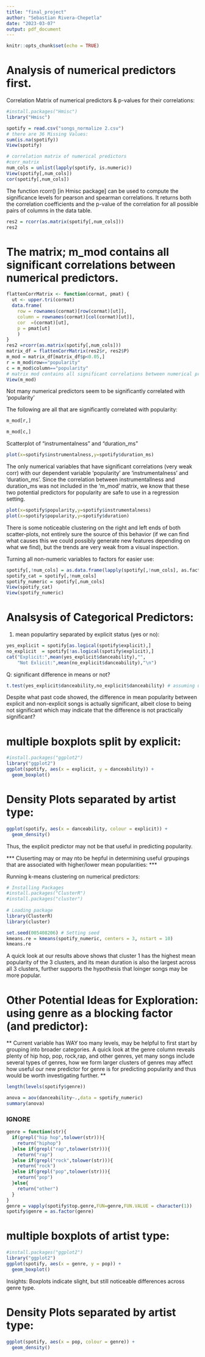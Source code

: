 ```yaml
---
title: "final_project"
author: "Sebastian Rivera-Chepetla"
date: "2023-03-07"
output: pdf_document
---
```


```r
knitr::opts_chunk$set(echo = TRUE)
```

# Analysis of numerical predictors first.

Correlation Matrix of numerical predictors & p-values for their correlations:    

```R
#install.packages("Hmisc")
library("Hmisc")

spotify = read.csv("songs_normalize 2.csv")
# there are 36 Missing Values:
sum(is.na(spotify))
View(spotify)

# correlation matrix of numerical predictors
#corr_matrix
num_cols = unlist(lapply(spotify, is.numeric))
View(spotify[,num_cols])
cor(spotify[,num_cols])
```

The function rcorr() [in Hmisc package] can be used to compute the significance levels for pearson and spearman correlations. It returns both the correlation coefficients and the p-value of the correlation for all possible pairs of columns in the data table.

```R
res2 = rcorr(as.matrix(spotify[,num_cols]))
res2
```

# The  matrix; m_mod contains all significant correlations between numerical predictors.   

```R
flattenCorrMatrix <- function(cormat, pmat) {
  ut <- upper.tri(cormat)
  data.frame(
    row = rownames(cormat)[row(cormat)[ut]],
    column = rownames(cormat)[col(cormat)[ut]],
    cor  =(cormat)[ut],
    p = pmat[ut]
    )
}
res2 =rcorr(as.matrix(spotify[,num_cols]))
matrix_df = flattenCorrMatrix(res2$r, res2$P)
m_mod = matrix_df[matrix_df$p<0.05,]
r = m_mod$row=="popularity"
c = m_mod$column=="popularity"
# matrix mod contains all significant correlations between numerical predictors
View(m_mod)
```

Not many numerical predictors seem to be significantly correlated with 'popularity'    

The following are all that are significantly correlated with popularity:    

```R
m_mod[r,]
```

```R
m_mod[c,]
```
Scatterplot of "instrumentalness" and "duration_ms"

```R
plot(x=spotify$instrumentalness,y=spotify$duration_ms)
```

The only numerical variables that have significant correlations (very weak corr) with our dependent variable 'popularity' are 'instrumentalness' and 'duration_ms'. Since the correlation between instrumentallness and duration_ms was not included in the 'm_mod' matrix, we know that these two potential predictors for popularity are safe to use in a regression setting.  


```R
plot(x=spotify$popularity,y=spotify$instrumentalness)
plot(x=spotify$popularity,y=spotify$duration)
```

There is some noticeable clustering on the right and left ends of both scatter-plots, not entirely sure the source of this behavior (if we can find what causes this we could possibly generate new features depending on what we find), but the trends are very weak from a visual inspection.



Turning all non-numeric variables to factors for easier use:   

```R
spotify[,!num_cols] = as.data.frame(lapply(spotify[,!num_cols], as.factor))
spotify_cat = spotify[,!num_cols]
spotify_numeric = spotify[,num_cols]
View(spotify_cat)
View(spotify_numeric)
```

# Analsysis of Categorical Predictors:    


1. mean populartiry separated by explicit status (yes or no):

```R
yes_explicit = spotify[as.logical(spotify$explicit),]
no_explicit  = spotify[!as.logical(spotify$explicit),]
cat("Explicit:",mean(yes_explicit$danceability),"",
    "Not Exlicit:",mean(no_explicit$danceability),"\n")
```

Q: significant difference in means or not?

```R
t.test(yes_explicit$danceability,no_explicit$danceability) # assuming unequal variances cause its safer
```

Despite what past code showed, the difference in mean popularity between explicit and non-explicit songs is actually significant, albeit close to being not significant which may indicate that the difference is not practically significant? 

# multiple boxplots split by explicit:

```R
#install.packages("ggplot2")
library("ggplot2")
ggplot(spotify, aes(x = explicit, y = danceability)) +
  geom_boxplot()
```

# Density Plots separated by artist type:    

```R
ggplot(spotify, aes(x = danceability, colour = explicit)) +
  geom_density()
```


Thus, the explicit predictor may not be that useful in predicting popularity.


*** Cluserting may or may nto be hepful in determining useful grpupings that are associated with higher/lower mean popularities: ***

Running k-means clustering on numerical predictors:

```R
# Installing Packages
#install.packages("ClusterR")
#install.packages("cluster")
  
# Loading package
library(ClusterR)
library(cluster)

set.seed(005408206) # Setting seed
kmeans.re = kmeans(spotify_numeric, centers = 3, nstart = 10)
kmeans.re
```

A quick look at our results above shows that cluster 1 has the highest mean popularity of the 3 clusters, and its mean duration is also the largest across all 3 clusters, further supports the hypothesis that loinger songs may be more popular.


# Other Potential Ideas for Exploration: using genre as a blocking factor (and predictor):  

** Current variable has WAY too many levels, may be helpful to first start by grouping into broader categories. A quick look at the genre column reveals plenty of hip hop, pop, rock,rap, and other genres, yet many songs include several types of genres, how we form larger clusters of genres may affect how useful our new predictor for genre is for predicting popularity and thus would be worth investigating further. ** 

```R
length(levels(spotify$genre))
```

```R
anova = aov(danceability~.,data = spotify_numeric)
summary(anova)
```

### IGNORE ##


```R
genre = function(str){
  if(grepl("hip hop",tolower(str))){
    return("hiphop")
  }else if(grepl("rap",tolower(str))){
    return("rap")
  }else if(grepl("rock",tolower(str))){
    return("rock")
  }else if(grepl("pop",tolower(str))){
    return("pop")
  }else{
    return("other")
  }
}
genre = vapply(spotify$top.genre,FUN=genre,FUN.VALUE = character(1))
spotify$genre = as.factor(genre)
```


# multiple boxplots of artist type:      

```R
#install.packages("ggplot2")
library("ggplot2")
ggplot(spotify, aes(x = genre, y = pop)) +
  geom_boxplot()
```

Insights: Boxplots indicate slight, but still noticeable differences across genre type.

# Density Plots separated by artist type:    

```R
ggplot(spotify, aes(x = pop, colour = genre)) +
  geom_density()
```



